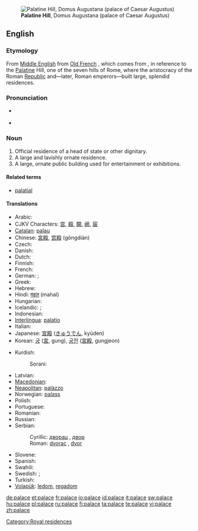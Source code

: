 [[File:RomaPalatinoDalCircoMassimo.jpg|thumb|'''Palatine Hill''', Domus Augustana (palace of Caesar Augustus)]]
==English==
{{wikipedia|mul=Taj Mahal}}

===Etymology===
From [[Middle English]] from [[Old French]] {{term|palais|lang=fr}}, which comes from {{etyl|la}} {{term|Palatium|Palātium|lang=la}}, in reference to the [[Palatine]] Hill, one of the seven hills of Rome, where the aristocracy of the Roman [[Republic]] and—later, Roman emperors—built large, splendid residences.

===Pronunciation===
* {{a|UK|US}} {{IPA|/'pæləs/}}
* {{audio|en-us-palace.ogg|Audio (US)}}

===Noun===
{{en-noun}}

# Official residence of a head of state or other dignitary.
# A large and lavishly ornate residence.
# A large, ornate public building used for entertainment or exhibitions.

====Related terms====
* [[palatial]]

====Translations====
{{trans-top|large residence where aristocrats usually live}}
* Arabic: {{Arab|[[قصر]]}} {{IPAchar|(qaʂr)}} {{m}}
* CJKV Characters: [[宫]], [[殿]], [[闕]], [[阙]], [[宸]]
* [[Catalan]]: [[palau]] {{m}}
* Chinese: [[宮殿]], [[宫殿]] (gōngdiàn)
* Czech: {{t+|cs|palác|m}}
* Danish: {{t-|da|palads|n}}
* Dutch: {{t+|nl|paleis|n}}
* Finnish: {{t-|fi|palatsi}}
* French: {{t+|fr|palais|m}}
* German: {{t+|de|Palast|m}}; {{t+|de|Schloss|n}}
* Greek: {{t+|el|παλάτι|tr=paláti|sc=Grek}}
* Hebrew: {{t+|he|ארמון|sc=Hebr}}
* Hindi: [[महल]] (mahal)
* Hungarian: {{t+|hu|palota}}
* Icelandic: {{t-|is|palata|f}}; {{t+|is|höll|f}}
* Indonesian: {{t+|id|istana|xs=Indonesian}}
* [[Interlingua]]: [[palatio]]
* Italian: {{t+|it|palazzo|m}}
* Japanese: [[宮殿]] ([[きゅうでん]], kyūden)
* Korean: [[궁]] ([[宮]], gung), [[궁전]] ([[宮殿]], gungjeon)
{{trans-mid}}
* Kurdish:
*: Sorani: {{t|ku|سه‌را|tr=sarA|sc=ku-Arab}}
* Latvian: {{t-|lv|pils|f|xs=Latvian}}
* [[Macedonian]]: {{t|mk|дворец|m|tr=dvórec|sc=Cyrl}}
* [[Neapolitan]]: [[palàzzo]]
* Norwegian: [[palass]] {{n}}
* Polish: {{t-|pl|pałac|m}}
* Portuguese: {{t+|pt|palácio|m}}
* Romanian: {{t-|ro|palat}}
* Russian: {{t+|ru|дворец|m|tr=dvoréts|sc=Cyrl}}
* Serbian:
*: Cyrillic: [[дворац]] {{m}}, [[двор]] {{m}}
*: Roman: [[dvorac]] {{m}}, [[dvor]] {{m}}
* Slovene: {{t+|sl|palača|f}}
* Spanish: {{t-|es|palacio|m}}
* Swahili: {{t|sw|kasri}}
* Swedish: {{t+|sv|palats|n}}; {{t+|sv|slott|n}}
* Turkish: {{t+|tr|saray}}
* [[Volapük]]: [[ledom]], [[regadom]]
{{trans-bottom}}

[[Category:Royal residences]]

[[de:palace]]
[[et:palace]]
[[fr:palace]]
[[io:palace]]
[[id:palace]]
[[it:palace]]
[[sw:palace]]
[[hu:palace]]
[[pl:palace]]
[[ru:palace]]
[[fi:palace]]
[[ta:palace]]
[[te:palace]]
[[vi:palace]]
[[zh:palace]]